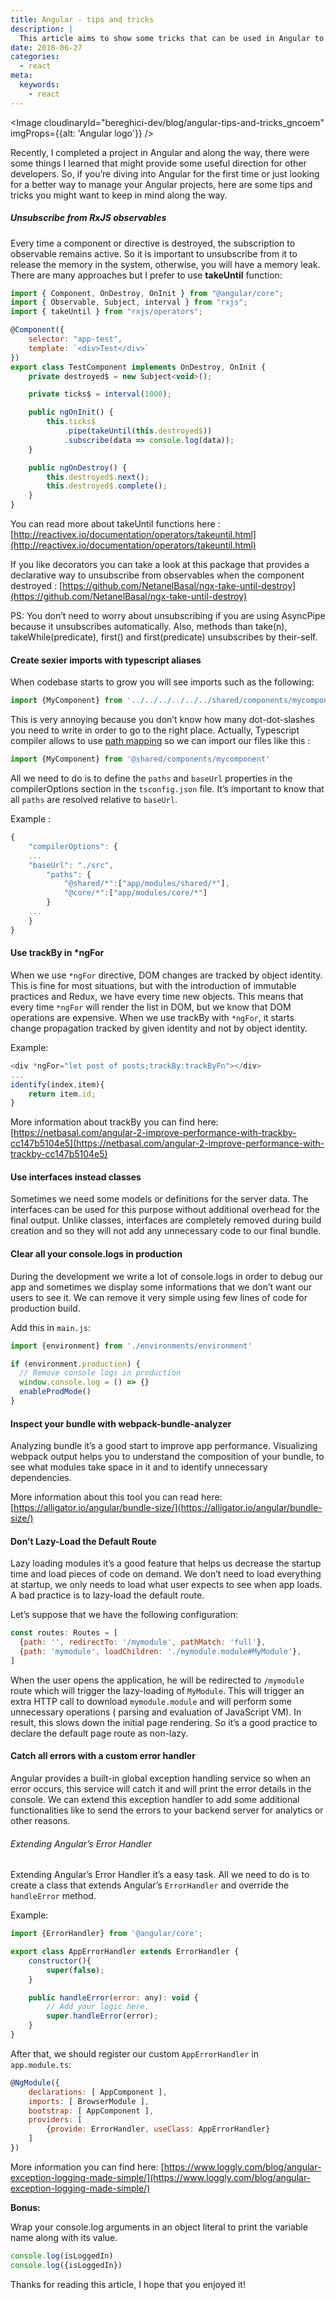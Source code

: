 ```yaml
---
title: Angular - tips and tricks
description: |
  This article aims to show some tricks that can be used in Angular to make the code cleaner and improve the performance of your application.
date: 2018-06-27
categories:
  - react
meta:
  keywords:
    - react
---
```


<Image
  cloudinaryId="bereghici-dev/blog/angular-tips-and-tricks_gncoem"
  imgProps={{alt: 'Angular logo'}}
/>

Recently, I completed a project in Angular and along the way, there were some
things I learned that might provide some useful direction for other developers.
So, if you’re diving into Angular for the first time or just looking for a
better way to manage your Angular projects, here are some tips and tricks you
might want to keep in mind along the way.

##### Unsubscribe from RxJS observables

Every time a component or directive is destroyed, the subscription to observable
remains active. So it is important to unsubscribe from it to release the memory
in the system, otherwise, you will have a memory leak. There are many approaches
but I prefer to use **takeUntil** function:

```js
import { Component, OnDestroy, OnInit } from "@angular/core";
import { Observable, Subject, interval } from "rxjs";
import { takeUntil } from "rxjs/operators";

@Component({
    selector: "app-test",
    template: `<div>Test</div>`
})
export class TestComponent implements OnDestroy, OnInit {
    private destroyed$ = new Subject<void>();

    private ticks$ = interval(1000);

    public ngOnInit() {
        this.ticks$
            .pipe(takeUntil(this.destroyed$))
            .subscribe(data => console.log(data));
    }

    public ngOnDestroy() {
        this.destroyed$.next();
        this.destroyed$.complete();
    }
}
```

You can read more about takeUntil functions here :
[http://reactivex.io/documentation/operators/takeuntil.html](http://reactivex.io/documentation/operators/takeuntil.html)

If you like decorators you can take a look at this package that provides a
declarative way to unsubscribe from observables when the component destroyed :
[https://github.com/NetanelBasal/ngx-take-until-destroy](https://github.com/NetanelBasal/ngx-take-until-destroy)

PS: You don’t need to worry about unsubscribing if you are using AsyncPipe
because it unsubscribes automatically. Also, methods than take(n),
takeWhile(predicate), first() and first(predicate) unsubscribes by their-self.

#### Create sexier imports with typescript aliases

When codebase starts to grow you will see imports such as the following:

```js
import {MyComponent} from '../../../../../../shared/components/mycomponent'
```

This is very annoying because you don’t know how many dot-dot-slashes you need
to write in order to go to the right place. Actually, Typescript compiler allows
to use
[path mapping](https://www.typescriptlang.org/docs/handbook/module-resolution.html)
so we can import our files like this :

```js
import {MyComponent} from '@shared/components/mycomponent'
```

All we need to do is to define the `paths` and `baseUrl` properties in the
compilerOptions section in the `tsconfig.json` file. It’s important to know that
all `paths` are resolved relative to `baseUrl`.

Example :

```js
{
    "compilerOptions": {
    ...
    "baseUrl": "./src",
        "paths": {
            "@shared/*":["app/modules/shared/*"],
            "@core/*":["app/modules/core/*"]
        }
    ...
    }
}
```

#### Use trackBy in \*ngFor

When we use `*ngFor` directive, DOM changes are tracked by object identity. This
is fine for most situations, but with the introduction of immutable practices
and Redux, we have every time new objects. This means that every time `*ngFor`
will render the list in DOM, but we know that DOM operations are expensive. When
we use trackBy with `*ngFor`, it starts change propagation tracked by given
identity and not by object identity.

Example:

```js
<div *ngFor="let post of posts;trackBy:trackByFn"></div>
...
identify(index,item){
    return item.id;
}
```

More information about trackBy you can find here:
[https://netbasal.com/angular-2-improve-performance-with-trackby-cc147b5104e5](https://netbasal.com/angular-2-improve-performance-with-trackby-cc147b5104e5)

#### Use interfaces instead classes

Sometimes we need some models or definitions for the server data. The interfaces
can be used for this purpose without additional overhead for the final output.
Unlike classes, interfaces are completely removed during build creation and so
they will not add any unnecessary code to our final bundle.

#### Clear all your console.logs in production

During the development we write a lot of console.logs in order to debug our app
and sometimes we display some informations that we don’t want our users to see
it. We can remove it very simple using few lines of code for production build.

Add this in `main.js`:

```js
import {environment} from './environments/environment'

if (environment.production) {
  // Remove console logs in production
  window.console.log = () => {}
  enableProdMode()
}
```

#### Inspect your bundle with webpack-bundle-analyzer

Analyzing bundle it’s a good start to improve app performance. Visualizing
webpack output helps you to understand the composition of your bundle, to see
what modules take space in it and to identify unnecessary dependencies.

More information about this tool you can read here:
[https://alligator.io/angular/bundle-size/](https://alligator.io/angular/bundle-size/)

#### Don’t Lazy-Load the Default Route

Lazy loading modules it’s a good feature that helps us decrease the startup time
and load pieces of code on demand. We don’t need to load everything at startup,
we only needs to load what user expects to see when app loads. A bad practice is
to lazy-load the default route.

Let’s suppose that we have the following configuration:

```js
const routes: Routes = [
  {path: '', redirectTo: '/mymodule', pathMatch: 'full'},
  {path: 'mymodule', loadChildren: './mymodule.module#MyModule'},
]
```

When the user opens the application, he will be redirected to `/mymodule` route
which will trigger the lazy-loading of `MyModule`. This will trigger an extra
HTTP call to download `mymodule.module` and will perform some unnecessary
operations ( parsing and evaluation of JavaScript VM). In result, this slows
down the initial page rendering. So it’s a good practice to declare the default
page route as non-lazy.

#### Catch all errors with a custom error handler

Angular provides a built-in global exception handling service so when an error
occurs, this service will catch it and will print the error details in the
console. We can extend this exception handler to add some additional
functionalities like to send the errors to your backend server for analytics or
other reasons.

###### Extending Angular’s Error Handler

Extending Angular’s Error Handler it’s a easy task. All we need to do is to
create a class that extends Angular’s `ErrorHandler` and override the
`handleError` method.

Example:

```js
import {ErrorHandler} from '@angular/core';

export class AppErrorHandler extends ErrorHandler {
    constructor(){
        super(false);
    }

    public handleError(error: any): void {
        // Add your logic here.
        super.handleError(error);
    }
}
```

After that, we should register our custom `AppErrorHandler` in ` app.module.ts`:

```js
@NgModule({
    declarations: [ AppComponent ],
    imports: [ BrowserModule ],
    bootstrap: [ AppComponent ],
    providers: [
        {provide: ErrorHandler, useClass: AppErrorHandler}
    ]
})
```

More information you can find here:
[https://www.loggly.com/blog/angular-exception-logging-made-simple/](https://www.loggly.com/blog/angular-exception-logging-made-simple/)

**Bonus:**

Wrap your console.log arguments in an object literal to print the variable name
along with its value.

```js
console.log(isLoggedIn)
console.log({isLoggedIn})
```

Thanks for reading this article, I hope that you enjoyed it!

